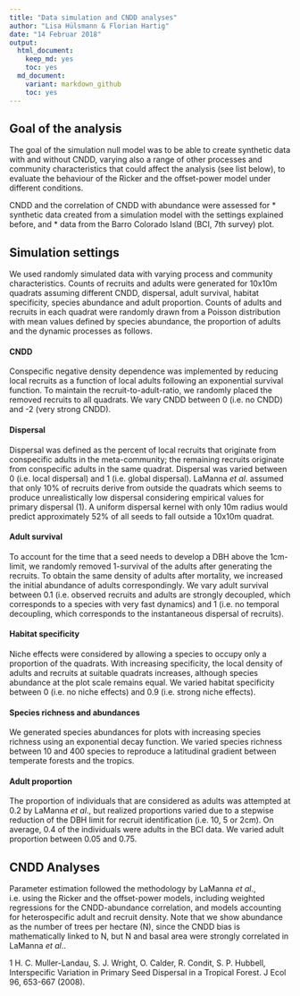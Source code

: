 ```yaml
---
title: "Data simulation and CNDD analyses"
author: "Lisa Hülsmann & Florian Hartig"
date: "14 Februar 2018"
output: 
  html_document: 
    keep_md: yes
    toc: yes
  md_document:
    variant: markdown_github
    toc: yes
---
```




## Goal of the analysis

The goal of the simulation null model was to be able to create synthetic data with and without CNDD, varying also a range of other processes and community characteristics that could affect the analysis (see list below), to evaluate the behaviour of the Ricker and the offset-power model under different conditions. 

CNDD and the correlation of CNDD with abundance were assessed for
* synthetic data created from a simulation model with the settings explained before, and
* data from the Barro Colorado Island (BCI, 7th survey) plot.

## Simulation settings
We used randomly simulated data with varying process and community characteristics. Counts of recruits and adults were generated for 10x10m quadrats assuming different CNDD, dispersal, adult survival, habitat specificity, species abundance and adult proportion. Counts of adults and recruits in each quadrat were randomly drawn from a Poisson distribution with mean values defined by species abundance, the proportion of adults and the dynamic processes as follows.

#### CNDD
Conspecific negative density dependence was implemented by reducing local recruits as a function of local adults following an exponential survival function. To maintain the recruit-to-adult-ratio, we randomly placed the removed recruits to all quadrats. We vary CNDD between 0 (i.e. no CNDD) and -2 (very strong CNDD).

#### Dispersal
Dispersal was defined as the percent of local recruits that originate from conspecific adults in the meta-community; the remaining recruits originate from conspecific adults in the same quadrat. Dispersal was varied between 0 (i.e. local dispersal) and 1 (i.e. global dispersal). LaManna *et al*. assumed that only 10% of recruits derive from outside the quadrats which seems to produce unrealistically low dispersal considering empirical values for primary dispersal (1). A uniform dispersal kernel with only 10m radius would predict approximately 52% of all seeds to fall outside a 10x10m quadrat.

#### Adult survival
To account for the time that a seed needs to develop a DBH above the 1cm-limit, we randomly removed 1-survival of the adults after generating the recruits. To obtain the same density of adults after mortality, we increased the initial abundance of adults correspondingly. We vary adult survival between 0.1 (i.e. observed recruits and adults are strongly decoupled, which corresponds to a species with very fast dynamics) and 1 (i.e. no temporal decoupling, which corresponds to the instantaneous dispersal of recruits).

#### Habitat specificity
Niche effects were considered by allowing a species to occupy only a proportion of the quadrats. With increasing specificity, the local density of adults and recruits at suitable quadrats increases, although species abundance at the plot scale remains equal. We varied habitat specificity between 0 (i.e. no niche effects) and 0.9 (i.e. strong niche effects).

#### Species richness and abundances
We generated species abundances for plots with increasing species richness using an exponential decay function. We varied species richness between 10 and 400 species to reproduce a latitudinal gradient between temperate forests and the tropics.

#### Adult proportion
The proportion of individuals that are considered as adults was attempted at 0.2 by LaManna *et al*., but realized proportions varied due to a stepwise reduction of the DBH limit for recruit identification (i.e. 10, 5 or 2cm). On average, 0.4 of the individuals were adults in the BCI data. We varied adult proportion between 0.05 and 0.75.

## CNDD Analyses
Parameter estimation followed the methodology by LaManna *et al*., i.e. using the Ricker and the offset-power models, including weighted regressions for the CNDD-abundance correlation, and models accounting for heterospecific adult and recruit density. Note that we show abundance as the number of trees per hectare (N), since the CNDD bias is mathematically linked to N, but N and basal area were strongly correlated in LaManna *et al*..

1 H. C. Muller-Landau, S. J. Wright, O. Calder, R. Condit, S. P. Hubbell, Interspecific Variation in Primary Seed Dispersal in a Tropical Forest. J Ecol 96, 653-667 (2008).

